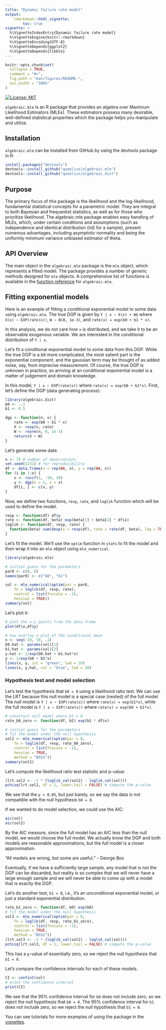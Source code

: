 ```yaml
---
title: "Dynamic failure rate model"
output:
    rmarkdown::html_vignette:
        toc: true
vignette: >
  %\VignetteIndexEntry{Dynamic failure rate model}
  %\VignetteEngine{knitr::rmarkdown}
  %\VignetteEncoding{UTF-8}
  %\VignetteDepends{ggplot2}
  %\VignetteDepends{tibble}
---
```



```r
knitr::opts_chunk$set(
  collapse = TRUE,
  comment = "#>",
  fig.path = "man/figures/README-",
  out.width = "100%"
)
```


<!-- badges: start -->
[![License: MIT](https://img.shields.io/badge/License-MIT-yellow.svg)](https://github.com/queelius/algebraic.mle/blob/master/LICENSE)
<!-- badges: end -->

`algebraic.mle` is an R package that provides an algebra over
Maximum Likelihood Estimators (MLEs). These estimators possess
many desirable, well-defined statistical properties which the package
helps you manipulate and utilize.

## Installation

`algebraic.mle` can be installed from GitHub by using the devtools package
in R:
``` r
install.packages("devtools")
devtools::install_github("queelius/algebraic.mle")
devtools::install_github("queelius/algebraic.dist")
```

## Purpose

The primary focus of this package is the likelihood and the log-likelihood,
fundamental statistical concepts for a parametric model. They are integral
to both Bayesian and frequentist statistics, as well as for those who
prioritize likelihood. The algebraic.mle package enables easy handling of
MLEs, which, under certain conditions and assumptions (such as independence
and identical distribution (iid) for a sample), present numerous advantages,
including asymptotic normality and being the uniformly minimum variance
unbiased estimator of theta.

## API Overview

The main object in the `algebraic.mle` package is the `mle` object, which
represents a fitted model. The package provides a number of generic methods
designed for `mle` objects. A comprehensive list of functions is available
in the [function reference](https://queelius.github.io/algebraic.mle/reference/index.html)
for `algebraic.mle`.


## Fitting exponential models
Here is an example of fitting a conditional exponential model to some data
using `algebraic.mle`.
The true DGP is given by `Y | x ~ X(x) + W$` where `X(x) ~ EXP(rate(x))`,
`W ~ N(0, 1e-3)`, and `rate(x) = exp(b0 + b1 * x)`.

In this analysis, we do not care how `x` is distributed, and we take it to
be an observable exogenous variable. We are interested in the conditional
distribution of `Y | x`.

Let's fit a conditional exponential model to some data from this DGP.
While the true DGP is a bit more complicated, the most salient part is the
exponential component, and the gaussian term may be thought of as added
noise, say, from imprecise measurement. Of course, the true DGP is unknown
in practice, so arriving at an conditional exponential model is a matter
of judgement and domain knowledge.

In this model, `Y | x ~ EXP(rate(x))` where `rate(x) = exp(b0 + b1*x)`.
First, let's define the DGP (data generating process):

```r
library(algebraic.dist)
b0 <- -.1
b1 <- 0.5

dgp <- function(n, x) {
    rate <- exp(b0 + b1 * x)
    X <- rexp(n, rate)
    W <- rnorm(n, 0, 1e-3)
    return(X + W)
}
```

Let's generate some date:
```r
n <- 75 # number of observations
set.seed(1231) # for reproducibility
df <- data.frame(x = rep(NA, n), y = rep(NA, n))
for (i in 1:n) {
    x <- runif(1, -10, 10)
    y <- dgp(n = 1, x = x)
    df[i, ] <- c(x, y)
}
```

Now, we define two functions, `resp`, `rate`, and `loglik` function which will 
be used to define the model.
```r
resp <- function(df) df$y
rate <- function(df, beta) exp(beta[1] + beta[2] * df$x)
loglik <- function(df, resp, rate) {
  function(beta) sum(dexp(x = resp(df), rate = rate(df, beta), log = TRUE))
}
```

Let's fit the model. We'll use the `optim` function in `stats` to fit the model
and then wrap it into an `mle` object using `mle_numerical`.

```r
library(algebraic.mle)

# initial guess for the parameters
par0 <- c(0, 0)
names(par0) <- c("b0", "b1")

sol <- mle_numerical(optim(par = par0,
    fn = loglik(df, resp, rate),
    control = list(fnscale = -1),
    hessian = TRUE))
summary(sol)
```

Let's plot it:
```r
# plot the x-y points from the data frame
plot(df$x,df$y)

# now overlay a plot of the conditional mean
x <- seq(-10, 10, .1)
b0.hat <- params(sol)[1]
b1.hat <- params(sol)[2]
y.hat <- 1/exp(b0.hat + b1.hat*x)
y <- 1/exp(b0 + b1*x)
lines(x, y, col = "green", lwd = 10)
lines(x, y.hat, col = "blue", lwd = 10)
```


### Hypothesis test and model selection

Let's test the hypothesis that `b0 = 0` using a likelihood ratio test.
We can use the LRT because this null model is a special case (nested) of the
full model. The null model is `Y | x ~ EXP(rate(x))` where
`rate(x) = exp(b1*x)`, while the full model is `Y | x ~ EXP(rate(x))` where
`rate(x) = exp(b0 + b1*x)`.

```r
# construct null model where b1 = 0
rate_b0_zero <- function(df, b1) exp(b1 * df$x)

# initial guess for the parameters
# fit the model under the null hypothesis
sol2 <- mle_numerical(optim(par = 0,
    fn = loglik(df, resp, rate_b0_zero),
    control = list(fnscale = -1),
    hessian = TRUE,
    method = "BFGS"))
summary(sol2)
```

Let's compute the likelihood ratio test statistic and p-value:
```r
(lrt.sol2 <- -2 * (loglik_val(sol2) - loglik_val(sol)))
pchisq(lrt.sol2, df = 1, lower.tail = FALSE) # compute the p-value
```

We see that the `p < 0.05`, but just barely, so we say the data is not 
compatible with the null hypothesis `b0 = 0`.

If we wanted to do model selection, we could use the AIC:
```r
aic(sol)
aic(sol2)
```

By the AIC measure, since the full model has an AIC less than the null model,
we would choose the full model. We actually know the DGP and both models are reasonable approximations, but the full model is a closer approximation.

"All models are wrong, but some are useful." - George Box

Eventually, if we have a sufficiently large sample, any model that is not
the DGP can be discarded, but reality is so complex that we will never have
a large enough sample and we will never be able to come up with a model that
is exactly the DGP.

Let's do another test, `b1 = 0`, i.e., it's an unconditional exponential model,
or just a standard exponential distribution.
```r
rate_b1_zero <- function(df, b0) exp(b0)
# fit the model under the null hypothesis
sol3 <- mle_numerical(optim(par = 0,
    fn = loglik(df, resp, rate_b1_zero),
    control = list(fnscale = -1),
    hessian = TRUE,
    method = "BFGS"))
(lrt.sol3 <- -2 * (loglik_val(sol2) - loglik_val(sol)))
pchisq(lrt.sol3, df = 1, lower.tail = FALSE) # compute the p-value
```

This has a `p`-value of essentially zero, so we reject the null hypothesis
that `b1 = 0`.

Let's compare the confidence intervals for each of these models.

```r
CI <- confint(sol)
# print the confidence interval
print(CI)
```

We see that the 95% confidence interval for `b0` does not include zero, so we
reject the null hypothesis that `b0 = 0`. The 95% confidence interval for `b1`
does not include zero, so we reject the null hypothesis that `b1 = 0`.


You can see tutorials for more examples of using the package in the
[vignettes](https://queelius.github.io/algebraic.mle/articles/index.html).

